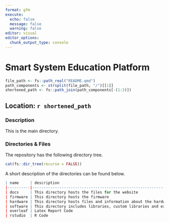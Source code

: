 ```yaml
---
format: gfm
execute:
  echo: false
  message: false
  warning: false
editor: visual
editor_options: 
  chunk_output_type: console
---
```


# Smart System Education Platform

```r
file_path <- fs::path_real("README.qmd")
path_components <- strsplit(file_path, "/")[[1]]
shortened_path <- fs::path_join(path_components[-(1:3)])

```

## Location: `r shortened_path`

### Description

This is the main directory.

### Directories & Files

The repository has the following directory tree.

```r
cat(fs::dir_tree(recurse = FALSE))
```

A short description of the directories can be found below.
```r
| name     | description                                                                                                          | contribution |
|----------|----------------------------------------------------------------------------------------------------------------------|--------------|
| docs     | This directory hosts the files for the website                                                                       | Nick         |
| firmware | This directory hosts the firmware                                                                                    | Nick         |
| hardware | This directory hosts files and information about the hardware                                                        | Nick         |
| software | This directory includes libraries, custom libraries and example code, such as the for example the networking library | Nick         |
| overleaf | Latex Report Code                                                                                                    | Nick         |
| rstudio  | R Code                                                                                                               | Nick         |
```
